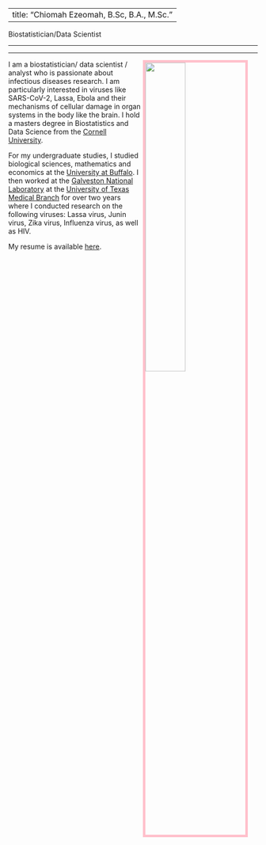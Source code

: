 ----
title: "Chiomah Ezeomah, B.Sc, B.A., M.Sc."
---

Biostatistician/Data Scientist

---

---

<link rel="stylesheet" href="styles.css" type="text/css">


<img src= "IMG_0481-1.jpg" style="width:40%; border:5px solid; color: pink; margin-right: 20px" align="right">

I am a biostatistician/ data scientist / analyst who is passionate about infectious diseases research. I am particularly interested in viruses like SARS-CoV-2, Lassa, Ebola and their mechanisms of cellular damage in organ systems in the body like the brain. I hold a masters degree in Biostatistics and Data Science from the [Cornell University](https://hpr.weill.cornell.edu/graduate-education-clinical-training/masters-track/biostatistics-data-science). 

For my undergraduate studies, I studied biological sciences, mathematics and economics at the [University at Buffalo](http://www.buffalo.edu). I then worked at the [Galveston National Laboratory](https://www.utmb.edu/gnl) at the [University of Texas Medical Branch](https://www.utmb.edu) for over two years where I conducted research on the following viruses: Lassa virus, Junin virus, Zika virus, Influenza virus, as well as HIV.  

My resume is available [here](EzeomahResumeNOV8.2020CE.pdf).